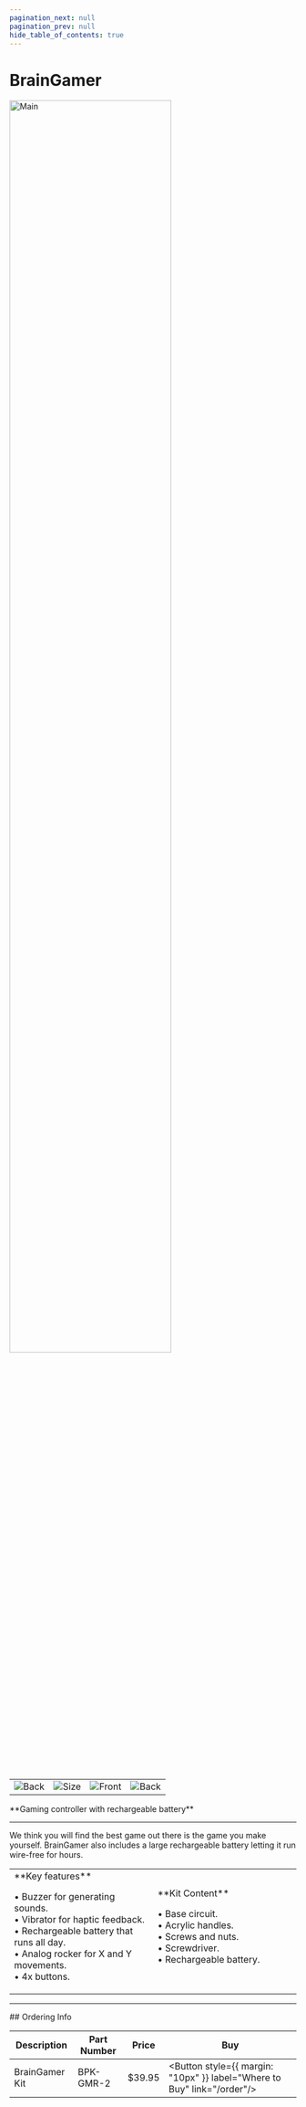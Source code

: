```yaml
---
pagination_next: null
pagination_prev: null
hide_table_of_contents: true
---
```



# BrainGamer

<div style={{ textAlign: "center" }}>

<Zoom>
<img alt="Main" width="75%" src="/img/catalog/braingamer-pulse.png" />
</Zoom>

  <table>
    <td>
      <Zoom>
        <img alt="Back" src="/img/catalog/arcade-v2-back.jpg" />
      </Zoom>
    </td>
    <td>
      <Zoom>
        <img alt="Size" src="/img/catalog/arcade-v2-clip.jpg" />
      </Zoom>
    </td>
    <td>
      <Zoom>
        <img alt="Front" src="/img/catalog/arcade-v2-front45.jpg" />
      </Zoom>
    </td>
    <td>
      <Zoom>
        <img alt="Back" src="/img/catalog/arcade-v2-packaging.png" />
      </Zoom>
    </td>
  </table>
  <p>**Gaming controller with rechargeable battery**</p>
</div>



---

We think you will find the best game out there is the game you make yourself. BrainGamer also includes a large rechargeable battery letting it run wire-free for hours.

<table><td width='50%'>
**Key features**

• Buzzer for generating sounds.<br/>
• Vibrator for haptic feedback.<br/>
• Rechargeable battery that runs all day.<br/>
• Analog rocker for X and Y movements.<br/>
• 4x buttons.<br/>

</td><td width='50%'>
**Kit Content**

• Base circuit.<br/>
• Acrylic handles.<br/>
• Screws and nuts.<br/>
• Screwdriver.<br/>
• Rechargeable battery.<br/>

</td></table>

---

<p
  style={{
    backgroundColor: "orange",
    color: "black",
    padding: "0px 0px 0px 30px",
  }}
>
  ## Ordering Info

</p>

| Description | Part Number | Price  | Buy
| ----------- | ----------- | ------ | ---
| BrainGamer Kit   | BPK-GMR-2 | $39.95 | <Button  style={{ margin: "10px" }}  label="Where to Buy"  link="/order"/>
